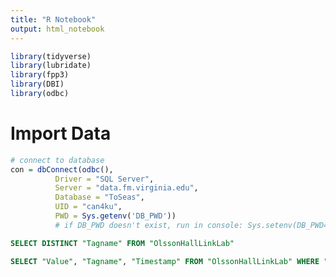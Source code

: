 ```yaml
---
title: "R Notebook"
output: html_notebook
---
```


```r
library(tidyverse)
library(lubridate)
library(fpp3)
library(DBI)
library(odbc)
```

# Import Data
```r
# connect to database
con = dbConnect(odbc(),
          Driver = "SQL Server",
          Server = "data.fm.virginia.edu",
          Database = "ToSeas",
          UID = "can4ku",
          PWD = Sys.getenv('DB_PWD')) 
          # if DB_PWD doesn't exist, run in console: Sys.setenv(DB_PWD='<the password>')
```

```sql
SELECT DISTINCT "Tagname" FROM "OlssonHallLinkLab"
```

```sql
SELECT "Value", "Tagname", "Timestamp" FROM "OlssonHallLinkLab" WHERE "Tagname" = 'UVA/Data/Buildings/0202/ac_Buildings0202EquipmentAHU2EMAT' OR "Tagname" = 'UVA/Data/Buildings/0202/ac_Buildings0202EquipmentAHU2ESAT' OR "Tagname" = 'UVA/Data/Buildings/0202/ac_Buildings0202EquipmentAHU2EPHT' OR "Tagname" = 'UVA/Data/Buildings/0202/ac_Buildings0202EquipmentAHU2EOAF' OR "Tagname" = 'UVA/Data/Buildings/0202/ac_Buildings0202Floors22011SAT' OR "Tagname" = 'UVA/Data/Buildings/0202/ac_Buildings0202EquipmentAHU2ERFNVFDO' OR "Tagname" = 'UVA/Data/Buildings/0202/ac_Buildings0202EquipmentAHU2ERAF' OR "Tagname" = 'UVA/Data/Buildings/0202/ac_Buildings0202EquipmentAHU2ERAH' OR "Tagname" = 'UVA/Data/Buildings/0202/ac_Buildings0202EquipmentAHU2ESFNVFDO' OR "Tagname" = 'UVA/Data/Buildings/0202/ac_Buildings0202EquipmentAHU2ESAF' OR "Tagname" = 'UVA/Data/Buildings/0202/ac_Buildings0202Floors22011SAF'
```
